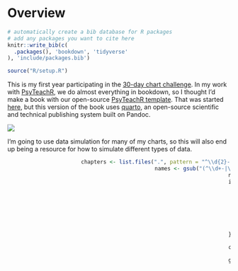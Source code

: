 # Overview {-}

```r
# automatically create a bib database for R packages
# add any packages you want to cite here
knitr::write_bib(c(
  .packages(), 'bookdown', 'tidyverse'
), 'include/packages.bib')

source("R/setup.R")
```

This is my first year participating in the [30-day chart challenge](https://github.com/30DayChartChallenge/Edition2022). In my work with [PsyTeachR](https://psyteachr.github.io), we do almost everything in bookdown, so I thought I'd make a book with our open-source [PsyTeachR template](https://psyteachr.github.io/template/). That was started [here](https://github.com/debruine/30-day-chart-challenge), but this version of the book uses [quarto](https://quarto.org), an open-source scientific and technical publishing system built on Pandoc.

![](images/30-day-chart-challenge.jpg)

I'm going to use data simulation for many of my charts, so this will also end up being a resource for how to simulate different types of data. 

<style>
.daily_imgs a {
    position: relative;
    background-repeat: no-repeat;
    background-position: center top;
    background-size: contain;
    width: 31%;
    height: 0;
    display: inline-block;
    margin: 1.5em 1% 0 1%;
    padding-bottom: 31%;
    float: left;
}
.daily_imgs a span { 
    position: relative;
    top: -1.5em;
}

@media screen and (max-width: 600px) {
    .daily_imgs a {
        width: 48%;
        padding-bottom: 48%;
    }
}
</style>

<div class='daily_imgs'>

```r
chapters <- list.files(".", pattern = "^\\d{2}-.+\\.qmd")
names <- gsub("(^\\d+-|\\.qmd$)", "", chapters)
names <- gsub("-", " ", names) |> stringr::str_to_title()
imgpaths <- sapply(chapters, function(ch) {
  i <- as.integer(substr(ch, 1, 2))
  f <- list.files("images", pattern = glue::glue("^day{i}\\.(png|gif)"))
  if (length(f)) {
    f[[1]]
  } else {
    "logos/logo.png"
  }
})

chapters <- gsub("qmd$", "html", chapters)

glue::glue("<a href='{chapters}' style='background-image: url(\"images/{imgpaths}\")'><span>{names}</span></a>") |>
  paste(collapse = "") |>
  cat()
```

</div>

<br style="clear:both;">
